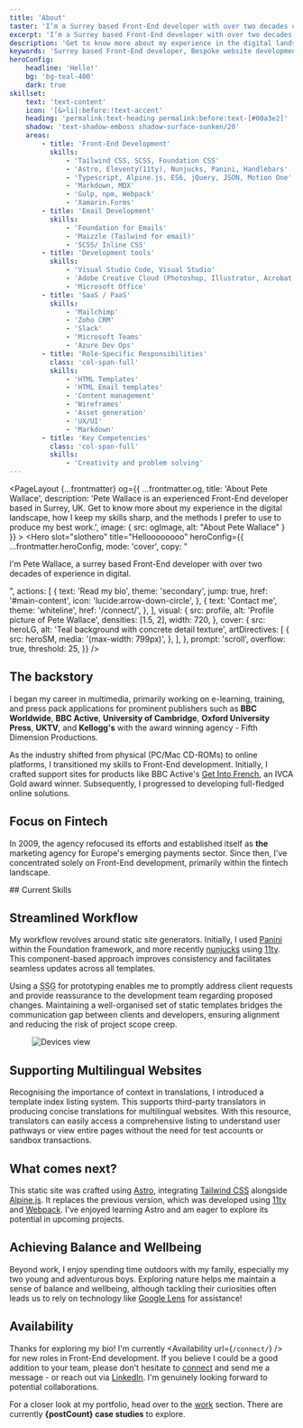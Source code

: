 ```yaml
---
title: 'About'
taster: 'I’m a Surrey based Front-End developer with over two decades of experience in digital.'
excerpt: 'I’m a Surrey based Front-End developer with over two decades of experience in digital.'
description: 'Get to know more about my experience in the digital landscape, how I keep my skills sharp, and the methods I prefer to use to produce my best work.'
keywords: 'Surrey based Front-End developer, Bespoke website development, HTML, CSS, Creative development, The Great Outdoors, Balance and wellbeing'
heroConfig: 
    headline: 'Hello!'
    bg: 'bg-teal-400'
    dark: true
skillset:
    text: 'text-content'
    icon: '[&>li]:before:!text-accent'
    heading: 'permalink:text-heading permalink:before:text-[#00a3e2]'
    shadow: 'text-shadow-emboss shadow-surface-sunken/20'
    areas:
        - title: 'Front-End Development'
          skills:
              - 'Tailwind CSS, SCSS, Foundation CSS'
              - 'Astro, Eleventy(11ty), Nunjucks, Panini, Handlebars'
              - 'Typescript, Alpine.js, ES6, jQuery, JSON, Motion One'
              - 'Markdown, MDX'
              - 'Gulp, npm, Webpack'
              - 'Xamarin.Forms'
        - title: 'Email Development'
          skills:
              - 'Foundation for Emails'
              - 'Maizzle (Tailwind for email)'
              - 'SCSS/ Inline CSS'
        - title: 'Development tools'
          skills:
              - 'Visual Studio Code, Visual Studio'
              - 'Adobe Creative Cloud (Photoshop, Illustrator, Acrobat, Lightroom)'
              - 'Microsoft Office'
        - title: 'SaaS / PaaS'
          skills:
              - 'Mailchimp'
              - 'Zoho CRM'
              - 'Slack'
              - 'Microsoft Teams'
              - 'Azure Dev Ops'
        - title: 'Role-Specific Responsibilities'
          class: 'col-span-full'
          skills:
              - 'HTML Templates'
              - 'HTML Email templates'
              - 'Content management'
              - 'Wireframes'
              - 'Asset generation'
              - 'UX/UI'
              - 'Markdown'
        - title: 'Key Competencies'
          class: 'col-span-full'
          skills:
              - 'Creativity and problem solving'
---
```







<PageLayout {...frontmatter} og={{
    ...frontmatter.og,
    title: 'About Pete Wallace',
    description: 'Pete Wallace is an experienced Front-End developer based in Surrey, UK. Get to know more about my experience in the digital landscape, how I keep my skills sharp, and the methods I prefer to use to produce my best work.',
    image: {
      src: ogImage,
      alt: "About Pete Wallace"
    }
  }} >
  <Hero
      slot="slothero"
      title="Helloooooooo"
      heroConfig={{
          ...frontmatter.heroConfig,
          mode: 'cover',
          copy: "<p class='text-fl-step-1' data-animate='fadeInDown'>I'm Pete Wallace, a surrey based Front-End developer with over two decades of experience in digital.</p>",
          actions: [
              {
                  text: 'Read my bio',
                  theme: 'secondary',
                  jump: true,
                  href: '#main-content',
                  icon: 'lucide:arrow-down-circle',
              },
              {
                  text: 'Contact me',
                  theme: 'whiteline',
                  href: '/connect/',
              },
          ],
          visual: {
              src: profile,
              alt: 'Profile picture of Pete Wallace',
              densities: [1.5, 2],
              width: 720,
          },
          cover: {
              src: heroLG,
              alt: 'Teal background with concrete detail texture',
              artDirectives: [
                  {
                      src: heroSM,
                      media: '(max-width: 799px)',
                  },
              ],
          },
          prompt: 'scroll',
          overflow: true,
          threshold: 25,
      }}
  />



## The backstory
I began my career in multimedia, primarily working on e-learning, training, and press pack applications for prominent publishers such as **BBC Worldwide**, **BBC Active**, **University of Cambridge**, **Oxford University Press**, **UKTV**, and **Kellogg's** with the award winning agency - Fifth Dimension Productions.

As the industry shifted from physical (PC/Mac CD-ROMs) to online platforms, I transitioned my skills to Front-End development.  Initially, I crafted support sites for products like BBC Active's [Get Into French](https://www.cam.ac.uk/news/get-into-french-wins-gold-award), an IVCA Gold award winner. Subsequently, I progressed to developing full-fledged online solutions.

## Focus on Fintech
In 2009, the agency refocused its efforts and established itself as **the** marketing agency for Europe's emerging payments sector. Since then, I've concentrated solely on Front-End development, primarily within the fintech landscape.

<Skills skillset={frontmatter.skillset} bg='bg-surface-sunken' >
## Current Skills
</Skills>

<Banner gridHeight="min-h-block" />

## Streamlined Workflow
My workflow revolves around static site generators. Initially, I used [Panini](https://get.foundation/sites/docs/panini.html) within the Foundation framework, and more recently [nunjucks](https://mozilla.github.io/nunjucks/) using [11ty](https://www.11ty.dev/). This component-based approach improves consistency and facilitates seamless updates across all templates.

Using a <abbr title="Static Site Generator">SSG</abbr>  for prototyping enables me to promptly address client requests and provide reassurance to the development team regarding proposed changes. Maintaining a well-organised set of static templates bridges the communication gap between clients and developers, ensuring alignment and reducing the risk of project scope creep.

<Figure caption='Snapshot of a typical listing index. Clients, developers, and third-party agencies have access to the most recent version of any page.'>
  <Image src={listing_index} alt="Devices view" class="w-full h-auto shadow-md border border-line hover:cursor-pointer" />
</Figure>

## Supporting Multilingual Websites
Recognising the importance of context in translations, I introduced a template index listing system. This supports third-party translators in producing concise translations for multilingual websites. With this resource, translators can easily access a comprehensive listing to understand user pathways or view entire pages without the need for test accounts or sandbox transactions.

## What comes next? 
This static site was crafted using [Astro](https://astro.build/), integrating [Tailwind CSS](https://tailwindcss.com/) alongside [Alpine.js](https://alpinejs.dev/). It replaces the previous version, which was developed using [11ty](https://www.11ty.dev/) and [Webpack](https://webpack.js.org/). I've enjoyed learning Astro and am eager to explore its potential in upcoming projects.

<BlockPicture widths={[400,768,1920]} src={woodland} class="w-full h-full object-cover inset-0 absolute" alt="Woodland scene" credit="Adobe Photoshop (beta) - Generative fill" wrapper="my-fl-space-2xl h-photo md:h-block" />

## Achieving Balance and Wellbeing
Beyond work, I enjoy spending time outdoors with my family, especially my two young and adventurous boys. Exploring nature helps me maintain a sense of balance and wellbeing, although tackling their curiosities often leads us to rely on technology like [Google Lens](https://lens.google/intl/en-GB/#cta-section) for assistance!

<BlockImage src={google_lens} width={768} breakout={false} class="my-0 w-full" alt="Beach scene with close up of jellyfish. Detail shows iPhone with google lens app" credit="Google Lens (App visuals)" wrapper="my-fl-space-l" />

## Availability
Thanks for exploring my bio! I'm currently <Availability url={`/connect/`} /> for new roles in Front-End development. If you believe I could be a good addition to your team, please don't hesitate to [connect](/connect/) and send me a message - or reach out via [LinkedIn](https://www.linkedin.com/in/peter-wallace-a5002a7a/). I'm genuinely looking forward to potential collaborations.

For a closer look at my portfolio, head over to the [work](/work/) section. There are currently **{postCount} case studies** to explore.

</PageLayout>